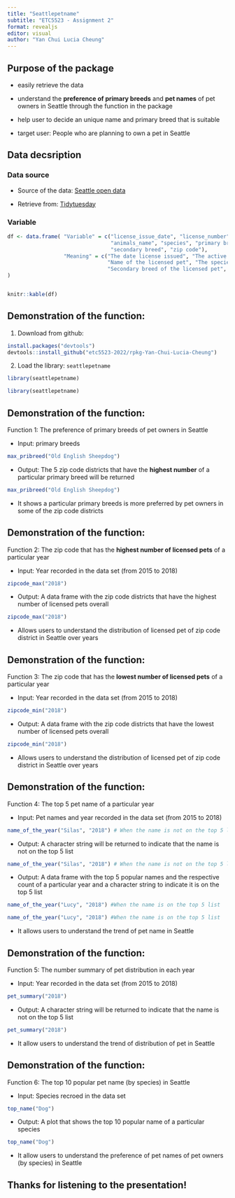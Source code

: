 ```yaml
---
title: "Seattlepetname"
subtitle: "ETC5523 - Assignment 2"
format: revealjs
editor: visual
author: "Yan Chui Lucia Cheung"
---
```


## Purpose of the package

::: incremental

-   easily retrieve the data

-   understand the **preference of primary breeds** and **pet names** of pet owners in Seattle through the function in the package

-   help user to decide an unique name and primary breed that is suitable

-   target user: People who are planning to own a pet in Seattle

:::

## Data decsription {.scrollable}

::: panel-tabset

### Data source

-   Source of the data: [Seattle open data](https://data.seattle.gov/Community/Seattle-Pet-Licenses/jguv-t9rb)

-   Retrieve from: [Tidytuesday](https://github.com/rfordatascience/tidytuesday/tree/master/data/2019/2019-03-26)

### Variable 

```r

df <- data.frame( "Variable" = c("license_issue_date", "license_number",
                                 "animals_name", "species", "primary breed",
                                 "secondary breed", "zip code"),
                  "Meaning" = c("The date license issued", "The active pet license",
                                "Name of the licensed pet", "The species of the licensed pet", "Primary breed of the licensed pet",
                                "Secondary breed of the licensed pet", "The zip code of the owner")
)


knitr::kable(df)

```
:::

## Demonstration of the function:

1. Download from github: 

```.r
install.packages("devtools")
devtools::install_github("etc5523-2022/rpkg-Yan-Chui-Lucia-Cheung")
```


2. Load the library: `seattlepetname`

```r

library(seattlepetname)

```

```.r
library(seattlepetname)
```


## Demonstration of the function: {.scrollable}

Function 1: The preference of primary breeds of pet owners in Seattle

- Input: primary breeds 

```.r
max_pribreed("Old English Sheepdog")
```

- Output: The 5 zip code districts that have the **highest number** of a particular primary breed will be returned

```r

max_pribreed("Old English Sheepdog")

```

- It shows a particular primary breeds is more preferred by pet owners in some of the zip code districts 


## Demonstration of the function: {.scrollable}

Function 2:  The zip code that has the **highest number of licensed pets** of a particular year

- Input: Year recorded in the data set (from 2015 to 2018)

```.r
zipcode_max("2018")
```

- Output: A data frame with the zip code districts that have the highest number of licensed pets overall

```r

zipcode_max("2018")

```

- Allows users to understand the distribution of licensed pet of zip code district in Seattle over years 


## Demonstration of the function: {.scrollable}

Function 3:   The zip code that has the **lowest number of licensed pets** of a particular year

- Input: Year recorded in the data set (from 2015 to 2018)

```.r
zipcode_min("2018")

```

- Output: A data frame with the zip code districts that have the lowest number of licensed pets overall

```r

zipcode_min("2018")

```

- Allows users to understand the distribution of licensed pet of zip code district in Seattle over years 


## Demonstration of the function: {.scrollable}

Function 4:  The top 5 pet name of a particular year

- Input: Pet names and year recorded in the data set (from 2015 to 2018)

```.r
name_of_the_year("Silas", "2018") # When the name is not on the top 5 list
```

- Output: A character string will be returned to indicate that the name is not on the top 5 list 

```r

name_of_the_year("Silas", "2018") # When the name is not on the top 5 list

```

- Output: A data frame with the top 5 popular names and the respective count of a particular year and a character string to indicate it is on the top 5 list

```.r
name_of_the_year("Lucy", "2018") #When the name is on the top 5 list
```

```r

name_of_the_year("Lucy", "2018") #When the name is on the top 5 list

```

- It allows users to understand the trend of pet name in Seattle 


## Demonstration of the function: {.scrollable}

Function 5:   The number summary of pet distribution in each year

- Input: Year recorded in the data set (from 2015 to 2018)

```.r
pet_summary("2018")
```

- Output: A character string will be returned to indicate that the name is not on the top 5 list 

```r

pet_summary("2018")

```
- It allow users to understand the trend of distribution of pet in Seattle


## Demonstration of the function: {.scrollable}

Function 6:   The top 10 popular pet name (by species) in Seattle

- Input: Species recroed in the data set 

```.r
top_name("Dog") 
```

- Output: A plot that shows the top 10 popular name of a particular species

```r

top_name("Dog") 

```

- It allow users to understand the preference of pet names of pet owners (by species) in Seattle 

##  Thanks for listening to the presentation! {.center-title-slide}





